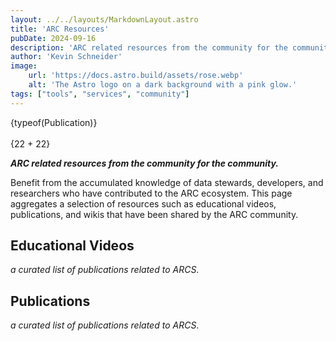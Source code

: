 ```yaml
---
layout: ../../layouts/MarkdownLayout.astro
title: 'ARC Resources'
pubDate: 2024-09-16
description: 'ARC related resources from the community for the community.'
author: 'Kevin Schneider'
image:
    url: 'https://docs.astro.build/assets/rose.webp'
    alt: 'The Astro logo on a dark background with a pink glow.'
tags: ["tools", "services", "community"]
---
```



{typeof(Publication)}
<br></br>
{22 + 22}

**_ARC related resources from the community for the community._**

Benefit from the accumulated knowledge of data stewards, developers, and researchers who have contributed to the ARC ecosystem.
This page aggregates a selection of resources such as educational videos, publications, and wikis that have been shared by the ARC community.

## Educational Videos

_a curated list of publications related to ARCS_.

## Publications

_a curated list of publications related to ARCS_.

<Publication sourceFile="src/content/publications/datahub.bib"></Publication>
